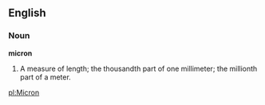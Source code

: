 ==English==

===Noun===

'''micron'''

#A measure of length; the thousandth part of one millimeter; the millionth part of a meter.

[[pl:Micron]]